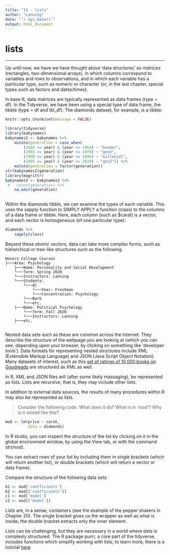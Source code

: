 ```yaml
---
title: "15 - lists"
author: "Lanning"
date: "`r Sys.Date()`"
output: html_document
---
```


# lists

---

Up until now, we have we have thought about 'data structures' as matrices (rectangles, two-dimensional arrays), in which columns correspond to variables and rows to observations, and in which each variable has a particular type, such as numeric or character (or, in the last chapter, special types such as factors and dates/times).

In base R, data matrices are typically represented as data frames (type = df). In the Tidyverse, we have been using a special type of data frame, the tibble (type = df and tbl_df). The diamonds dataset, for example, is a tibble:
```r
knitr::opts_chunk$set(message = FALSE)
```

```r
library(tidyverse)
library(babynames)
babynames2 <- babynames %>% 
    mutate(generation = case_when( 
        (1944 <= year) & (year <= 1964) ~ "boomer",
        (1965 <= year) & (year <= 1979) ~ "genX",
        (1980 <= year) & (year <= 1994) ~ "millenial",
        (1995 <= year) & (year <= 2019) ~ "genZ")) %>%
    mutate(generation = factor(generation))
str(babynames2$generation)
library(magrittr)
babynames3 <- babynames2 %>% 
 #   count(generation) %>% 
    na.omit(generation)
    
```

Within the diamonds tibble, we can examine the types of each variable. This uses the *sapply* function to SIMPLY APPLY a function (class) to the columns of a data frame or tibble. Here, each column (such as $carat) is a vector, and each vector is homogeneous (of one particular type):

```r
diamonds %>% 
    sapply(class) 
```

Beyond these *atomic vectors,* data can take more complex forms, such as hierarchical or tree-like structures such as the following.

```
Honors College Courses
├───Area: Psychology
	├───Name: Personality and Social Development
	└───Term: Spring 2020
	└───Instructors: Lanning
	└───Students: 
    	└───Al
    		└───Year: Freshman
    		└───Concentration: Psychology 
        └───Barb
    	└───etc.
	├───Name: Political Psychology
		└───Term: Fall 2020
		└───Instructors: Lanning
	├───etc.
		
```

Nested data sets such as these are common across the Internet. They describe the structure of the webpage you are looking at (which you can see, depending upon your browser, by clicking on something like 'developer tools'). Data formats for representing nested structures include XML (Extensible Markup Language) and JSON (Java Script Object Notation). Many datasets of interest, such as this [set of ratings of 10,000 books on Goodreads](http://fastml.com/goodbooks-10k) are structured as XML as well.

In R, XML and JSON files will (after some likely massaging), be represented as lists. Lists are recursive, that is, they may include other lists.

In addition to external data sources, the results of many procedures within R may also be represented as lists. 

>   Consider the following code. What does it do? What is in 'mod'? Why is it stored like this?

```r
mod <- lm(price ~ carat, 
          data = diamonds)
```
In R studio, you can inspect the structure of the list by clicking on it in the global environment window, by using the View tab, or with the command str(mod). 

You can extract rows of your list by including them in single brackets (which will return another list), or double brackets (which will return a vector or data frame). 

Compare the structure of the following data sets:

```r
b1 <- mod['coefficients'] 
b2 <- mod[['coefficients']]  
c1 <- mod['model']
c2 <- mod[['model']]
```
Lists are, in a sense, containers (see the example of the pepper shakers in Chapter 20).  The single bracket gives us the wrapper as well as what is inside; the double bracket extracts only the inner element.

Lists can be challenging, but they are necessary in a world where data is complexly structured. The R package purrr, a core part of the tidyverse, includes functions which simplify working with lists; to learn more, there is a tutorial [here](https://jennybc.github.io/purrr-tutorial/index.html).    